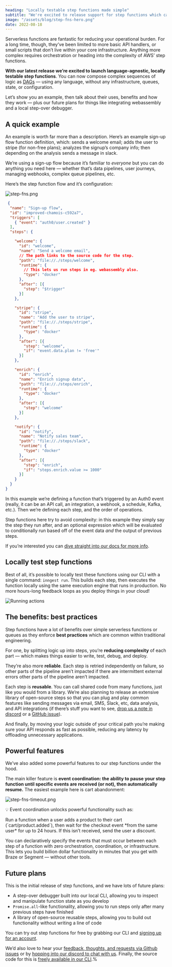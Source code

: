 ```yaml
---
heading: "Locally testable step functions made simple"
subtitle: "We're excited to release support for step functions which can run any language, all locally testable."
image: "/assets/blog/step-fns-hero.png"
date: 2022-08-18
---
```


Serverless functions are fantastic for reducing your operational burden. For a long time, though, they’ve been limited to more basic API handlers, or small scripts that don’t live within your core infrastructure.  Anything more complex requires orchestration or heading into the complexity of AWS’ step functions.

**With our latest release we’re excited to launch language-agnostic, locally testable step functions**.  You can now compose complex sequences of logic as [DAGs](https://en.wikipedia.org/wiki/Directed_acyclic_graph) — using any language, without any infrastructure, queues, state, or configuration.

Let’s show you an example, then talk about their uses, benefits and how they work — plus our future plans for things like integrating webassembly and a local step-over debugger.

## A quick example

An example is worth far more than a description.  Here’s an example sign-up flow function definition, which: sends a welcome email;  adds the user to stripe (for non-free plans);  analyzes the signup’s company info;  then depending on the analysis sends a message in slack.

We’re using a sign-up flow because it’s familiar to *everyone* but you can do anything you need here — whether that’s data pipelines, user journeys, managing webhooks, complex queue pipelines, etc.

Here’s the step function flow and it’s configuration:

![step-fns.png](/assets/blog/step-fns.png)

```json
 {
  "name": "Sign-up flow",
  "id": "improved-chamois-c592a7",
  "triggers": [
    { "event": "auth0/user.created" }
  ],
  "steps": {

    "welcome": {
      "id": "welcome",
      "name": "Send a welcome email",
      // The path links to the source code for the step.
      "path": "file://./steps/welcome",
      "runtime": {
        // This lets us run steps in eg. webassembly also.
        "type": "docker"
      },
      "after": [{
        "step": "$trigger"
      }]
    },

    "stripe": {
      "id": "stripe",
      "name": "Add the user to stripe",
      "path": "file://./steps/stripe",
      "runtime": {
        "type": "docker"
      },
      "after": [{
        "step": "welcome",
        "if": "event.data.plan != 'free'"
      }]
    },

    "enrich": {
      "id": "enrich",
      "name": "Enrich signup data",
      "path": "file://./steps/enrich",
      "runtime": {
        "type": "docker"
      },
      "after": [{
        "step": "welcome"
      }]
    },

    "notify": {
      "id": "notify",
      "name": "Notify sales team",
      "path": "file://./steps/slack",
      "runtime": {
        "type": "docker"
      },
      "after": [{
        "step": "enrich",
        "if": "steps.enrich.value >= 1000"
      }]
    }
  }
}
```

In this example we’re defining a function that’s triggered by an Auth0 event (really, it can be an API call, an integration, a webhook, a schedule, Kafka, etc.).  Then we’re defining each step, and the order of operations.

Step functions here try to avoid complexity:  in this example they simply say the step they run after, and an optional expression which will be evaluated to conditionally run based off of the event data *and* the output of previous steps.

If you’re interested you can [dive straight into our docs for more info](/docs/functions/multi-step).

## Locally test step functions

Best of all, it’s possible to locally test these functions using our CLI with a single command: `inngest run`.  This builds each step, then executes the function locally using the same execution engine that runs in production.  No more hours-long feedback loops as you deploy things in your cloud!

![Running actions](/assets/docs/inngest-run/replay-generated.gif)

## The benefits:  best practices

Step functions have a lot of benefits over simple serverless functions or queues as they enforce **best practices** which are common within traditional engineering.

For one, by splitting logic up into steps, you’re **reducing complexity** of each part — which makes things easier to write, test, debug, and deploy.

They’re also more **reliable**.  Each step is retried independently on failure, so other parts of the pipeline aren’t impacted if there are intermittent external errors other parts of the pipeline aren’t impacted.

Each step is **reusable**.  You can call shared code from many functions, just like you would from a library.  We’re also planning to release an extensive library of open-source steps so that you can plug and play common features like sending messages via email, SMS, Slack, etc, data analysis, and API integrations (if there’s stuff you want to see, [drop us a note in discord](/discord) or a [GitHub issue](https://github.com/inngest/inngest/issues)).

And finally, by moving your logic outside of your critical path you’re making sure your API responds as fast as possible, reducing any latency by offloading unnecessary applications.

## Powerful features

We’ve also added some powerful features to our step functions under the hood.

The main killer feature is **event coordination:  the ability to pause your step function until specific events are received (or not), then automatically resume.**  The easiest example here is cart abandonment:

![step-fns-timeout.png](/assets/blog/step-fns-timeout.png)

<aside>
<p>💡 Event coordination unlocks powerful functionality such as:</p>

<p>Run a function when a user adds a product to their cart (`cart/product.added`), then wait for the checkout event *from the same user* for up to 24 hours.  If this isn’t received, send the user a discount.</p>

</aside>

You can declaratively specify the events that must occur between each step of a function with zero orchestration, coordination, or infrastructure.  This lets you build billion dollar functionality in minutes that you get with Braze or Segment — without other tools.

## Future plans

This is the initial release of step functions, and we have lots of future plans:

- A step-over debugger built into our local CLI, allowing you to inspect and manipulate function state as you develop
- `Promise.all`-like functionality, allowing you to run steps only after many previous steps have finished
- A library of open-source reusable steps, allowing you to build out functionality without writing a line of code

You can try out step functions for free by grabbing our CLI and [signing up for an account](https://app.inngest.com/sign-up?ref=step-fns-post).

We’d also love to hear your [feedback, thoughts, and requests via Github issues](https://www.github.com/inngest/inngest) or by [hopping into our discord to chat with us](/discord).  Finally, the source code for this is [freely available in our CLI](https://www.github.com/inngest/inngest).%

